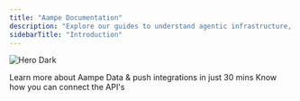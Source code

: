 ```yaml
---
title: "Aampe Documentation"
description: "Explore our guides to understand agentic infrastructure, integrate Aampe, and access API references to get started fast."
sidebarTitle: "Introduction"
---
```


<img
  className="hidden dark:block"
  src="/images/hero-dark.png"
  alt="Hero Dark"
/>

<Card title="Knowledge Hub" href="/knowledge-hub/introduction" img="/images/KnowMore.webp" cta="See Details">
  Learn more about Aampe
</Card>

<Card title="Integration" href="/integration/introduction" img="/images/Integrations.webp" cta="See Details">
  Data & push integrations in just 30 mins
</Card>

<Card title="Api Reference" href="/api-reference/introduction" img="/images/API.webp" cta="See Details">
  Know how you can connect the API's
</Card>